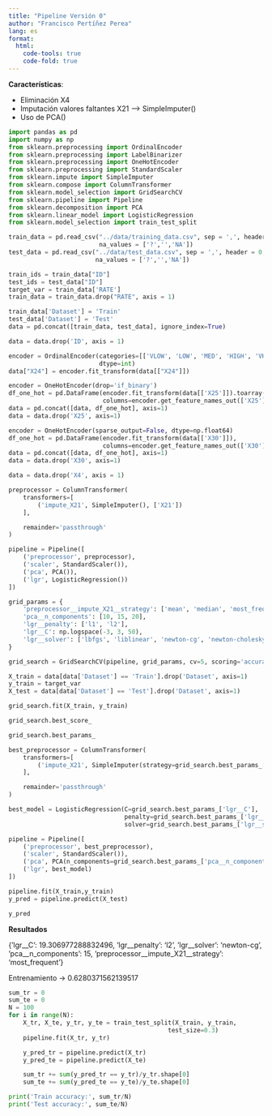```yaml
---
title: "Pipeline Versión 0"
author: "Francisco Pertíñez Perea"
lang: es
format:
  html:
    code-tools: true
    code-fold: true
---
```


**Características**:

- Eliminación X4
- Imputación valores faltantes X21 --> SimpleImputer()
- Uso de PCA()

```python
import pandas as pd
import numpy as np
from sklearn.preprocessing import OrdinalEncoder
from sklearn.preprocessing import LabelBinarizer
from sklearn.preprocessing import OneHotEncoder
from sklearn.preprocessing import StandardScaler
from sklearn.impute import SimpleImputer
from sklearn.compose import ColumnTransformer
from sklearn.model_selection import GridSearchCV
from sklearn.pipeline import Pipeline
from sklearn.decomposition import PCA
from sklearn.linear_model import LogisticRegression
from sklearn.model_selection import train_test_split
```

```python
train_data = pd.read_csv("../data/training_data.csv", sep = ',', header = 0, 
                         na_values = ['?','','NA'])
test_data = pd.read_csv("../data/test_data.csv", sep = ',', header = 0, 
                        na_values = ['?','','NA'])
```

```python
train_ids = train_data["ID"]
test_ids = test_data["ID"]
target_var = train_data['RATE']
train_data = train_data.drop("RATE", axis = 1)
```

```python
train_data['Dataset'] = 'Train'
test_data['Dataset'] = 'Test'
data = pd.concat([train_data, test_data], ignore_index=True)
```

```python
data = data.drop('ID', axis = 1)
```

```python
encoder = OrdinalEncoder(categories=[['VLOW', 'LOW', 'MED', 'HIGH', 'VHIGH']], 
                         dtype=int)
data["X24"] = encoder.fit_transform(data[["X24"]])
```

```python
encoder = OneHotEncoder(drop='if_binary')
df_one_hot = pd.DataFrame(encoder.fit_transform(data[['X25']]).toarray(), 
                          columns=encoder.get_feature_names_out(['X25']))
data = pd.concat([data, df_one_hot], axis=1)
data = data.drop('X25', axis=1)
```

```python
encoder = OneHotEncoder(sparse_output=False, dtype=np.float64)
df_one_hot = pd.DataFrame(encoder.fit_transform(data[['X30']]), 
                          columns=encoder.get_feature_names_out(['X30']))
data = pd.concat([data, df_one_hot], axis=1)
data = data.drop('X30', axis=1)
```

```python
data = data.drop('X4', axis = 1)
```


```python
preprocessor = ColumnTransformer(
    transformers=[
        ('impute_X21', SimpleImputer(), ['X21'])
    ],

    remainder='passthrough'
)

pipeline = Pipeline([
    ('preprocessor', preprocessor),
    ('scaler', StandardScaler()),
    ('pca', PCA()),
    ('lgr', LogisticRegression())
])
```


```python
grid_params = {
    'preprocessor__impute_X21__strategy': ['mean', 'median', 'most_frequent'],
    'pca__n_components': [10, 15, 20],
    'lgr__penalty': ['l1', 'l2'],
    'lgr__C': np.logspace(-3, 3, 50),
    'lgr__solver': ['lbfgs', 'liblinear', 'newton-cg', 'newton-cholesky', 'sag', 'saga']
}
```


```python
grid_search = GridSearchCV(pipeline, grid_params, cv=5, scoring='accuracy', verbose=1)
```


```python
X_train = data[data['Dataset'] == 'Train'].drop('Dataset', axis=1)
y_train = target_var
X_test = data[data['Dataset'] == 'Test'].drop('Dataset', axis=1)

grid_search.fit(X_train, y_train)
```

```python
grid_search.best_score_
```


```python
grid_search.best_params_
```

```python
best_preprocessor = ColumnTransformer(
    transformers=[
        ('impute_X21', SimpleImputer(strategy=grid_search.best_params_['preprocessor__impute_X21__strategy']), ['X21'])
    ],

    remainder='passthrough'
)

best_model = LogisticRegression(C=grid_search.best_params_['lgr__C'],
                                penalty=grid_search.best_params_['lgr__penalty'],
                                solver=grid_search.best_params_['lgr__solver'])

pipeline = Pipeline([
    ('preprocessor', best_preprocessor),
    ('scaler', StandardScaler()),
    ('pca', PCA(n_components=grid_search.best_params_['pca__n_components'])),
    ('lgr', best_model)
])

pipeline.fit(X_train,y_train)
y_pred = pipeline.predict(X_test)
```


```python
y_pred
```

**Resultados**

{'lgr__C': 19.306977288832496,
 'lgr__penalty': 'l2',
 'lgr__solver': 'newton-cg',
 'pca__n_components': 15,
 'preprocessor__impute_X21__strategy': 'most_frequent'}

 Entrenamiento -> 0.6280371562139517

 
```python
sum_tr = 0
sum_te = 0
N = 100
for i in range(N):
    X_tr, X_te, y_tr, y_te = train_test_split(X_train, y_train, 
                                            test_size=0.3)
    pipeline.fit(X_tr, y_tr)

    y_pred_tr = pipeline.predict(X_tr)
    y_pred_te = pipeline.predict(X_te)

    sum_tr += sum(y_pred_tr == y_tr)/y_tr.shape[0]
    sum_te += sum(y_pred_te == y_te)/y_te.shape[0]

print('Train accuracy:', sum_tr/N)
print('Test accuracy:', sum_te/N)
```
